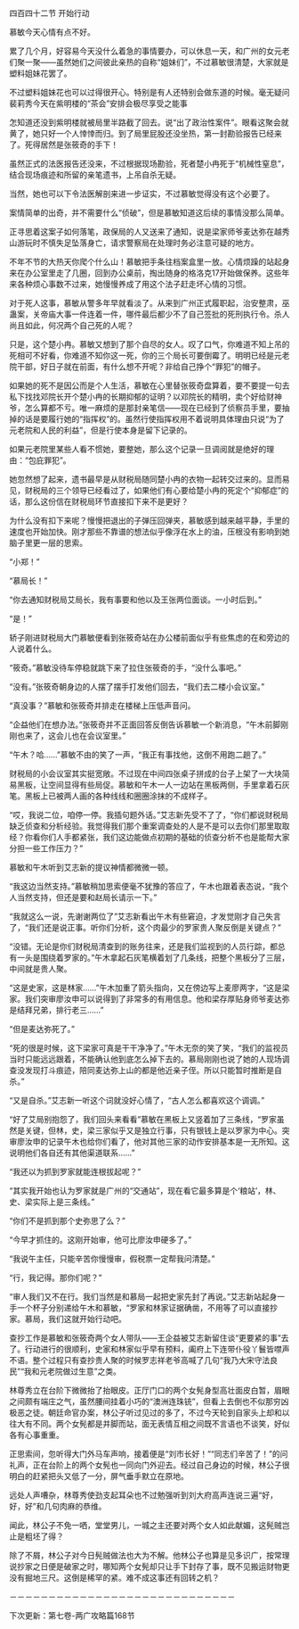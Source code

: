 

四百四十二节 开始行动

慕敏今天心情有点不好。

累了几个月，好容易今天没什么着急的事情要办，可以休息一天，和广州的女元老们聚一聚――虽然她们之间彼此亲热的自称“姐妹们”，不过慕敏很清楚，大家就是塑料姐妹花罢了。

不过塑料姐妹花也可以过得很开心。特别是有人还特别会做东道的时候。毫无疑问裴莉秀今天在紫明楼的“茶会”安排会极尽享受之能事

怎知道还没到紫明楼就被局里半路截了回去。说“出了政治性案件”。眼看这聚会就黄了，她只好一个人悻悻而归。到了局里屁股还没坐热，第一封勘验报告已经来了。死得居然是张筱奇的手下！

虽然正式的法医报告还没来，不过根据现场勘验，死者楚小冉死于“机械性窒息”，结合现场痕迹和所留的亲笔遗书，上吊自杀无疑。

当然，她也可以下令法医解剖来进一步证实，不过慕敏觉得没有这个必要了。

案情简单的出奇，并不需要什么“侦破”，但是慕敏知道这后续的事情没那么简单。

正寻思着这案子如何落笔，政保局的人又送来了通知，说是梁家师爷麦达弥在越秀山游玩时不慎失足坠落身亡，请求警察局在处理时务必注意可疑的地方。

不年不节的大热天你爬个什么山！慕敏把手条往档案盒里一放。心情烦躁的站起身来在办公室里走了几圈，回到办公桌前，掏出随身的格洛克17开始做保养。这些年来各种烦心事数不过来，她慢慢养成了用这个法子赶走坏心情的习惯。

对于死人这事，慕敏从警多年早就看淡了。从来到广州正式履职起，治安整肃，巫蛊案，关帝庙大事一件连着一件，哪件最后都少不了自己签批的死刑执行令。杀人尚且如此，何况两个自己死的人呢？

只是，这个楚小冉。慕敏又想到了那个自尽的女人。叹了口气，你难道不知上吊的死相可不好看，你难道不知你这一死，你的三个局长可要倒霉了。明明已经是元老院干部，好日子就在前面，有什么想不开呢？非给自己挣个“罪犯”的帽子。

如果她的死不是因公而是个人生活，慕敏在心里替张筱奇盘算着，要不要提一句去私下找找邓院长开个楚小冉的长期抑郁的证明？以邓院长的精明，卖个好给财神爷，怎么算都不亏。唯一麻烦的是那封亲笔信――现在已经到了侦察员手里，要抽掉的话是要履行她的“指挥权”的。虽然行使指挥权用不着说明具体理由只说“为了元老院和人民的利益”，但是行使本身是留下记录的。

如果元老院里某些人看不惯她，要整她，那么这个记录一旦调阅就是绝好的理由：“包庇罪犯”。

她忽然想了起来，遗书最早是从财税局随同楚小冉的衣物一起转交过来的。显而易见，财税局的三个领导已经看过了，如果他们有心要给楚小冉的死定个“抑郁症”的话，那么这份信在财税局环节直接扣下来不是更好？

为什么没有扣下来呢？慢慢把退出的子弹压回弹夹，慕敏感到越来越平静，手里的速度也开始加快。刚才那些不靠谱的想法似乎像浮在水上的油，压根没有影响到她脑子里更一层的思索。

“小郑！”

“慕局长！”

“你去通知财税局艾局长，我有事要和他以及王张两位面谈。一小时后到。”

“是！”

轿子刚进财税局大门慕敏便看到张筱奇站在办公楼前面似乎有些焦虑的在和旁边的人说着什么。

“筱奇。”慕敏没待车停稳就跳下来了拉住张筱奇的手，“没什么事吧。”

“没有。”张筱奇朝身边的人摆了摆手打发他们回去，“我们去二楼小会议室。”

“真没事？”慕敏和张筱奇并排走在楼梯上压低声音问。

“企益他们在想办法。”张筱奇并不正面回答反倒告诉慕敏一个新消息，“午木前脚刚刚也来了，这会儿也在会议室里。”

“午木？哈……”慕敏不由的笑了一声，“我正有事找他，这倒不用跑二趟了。”

财税局的小会议室其实挺宽敞。不过现在中间四张桌子拼成的台子上架了一大块简易黑板，让空间显得有些局促。慕敏和午木一人一边站在黑板两侧，手里拿着石灰笔。黑板上已被两人画的各种线线和圈圈涂抹的不成样子。

“哎，我说二位，咱停一停。我插句题外话。”艾志新先受不了了，“你们都说财税局缺乏侦查和分析经验。我觉得我们那个重案调查处的人是不是可以去你们那里取取经？你看你们人手都紧张，我们这边能做点初期的基础的侦查分析不也是能帮大家分担一些工作压力？”

慕敏和午木听到艾志新的提议神情都微微一顿。

“我这边当然支持。”慕敏稍加思索便毫不犹豫的答应了，午木也跟着表态说，“我个人当然支持，但还是要和赵局长请示一下。”

“我就这么一说，先谢谢两位了”艾志新看出午木有些窘迫，才发觉刚才自己失言了，“我们还是说正事。听你们分析，这个肉最少的罗家贵人聚反倒是关键点？”

“没错。无论是你们财税局清查到的账务往来，还是我们监视到的人员行踪，都总有一头是围绕着罗家的。”午木拿起石灰笔横着划了几条线，把整个黑板分了三层，中间就是贵人聚。

“这是史家，这是林家……”午木加重了箭头指向，又在傍边写上麦廖两字，“这是梁家。我们突审廖汝申可以说得到了非常多的有用信息。他和梁存厚贴身师爷麦达弥是结拜兄弟，排行老三……”

“但是麦达弥死了。”

“死的很是时候，这下梁家可真是干干净净了。”午木无奈的笑了笑，“我们的监视员当时只能远远跟着，不能确认他到底怎么掉下去的。慕局刚刚也说了她的人现场调查没发现打斗痕迹，陪同麦达弥上山的都是他近亲子侄。所以只能暂时推断是自杀。”

“又是自杀。”艾志新一听这个词就没好心情了，“古人怎么都喜欢这个调调。”

“好了艾局别抱怨了，我们回头来看看”慕敏在黑板上又竖着加了三条线，“罗家虽然是关键，但林，史，梁三家似乎又是独立行事，只有银钱上是以罗家为中心。突审廖汝申的记录午木也给你们看了，他对其他三家的动作安排基本是一无所知。这说明他们各自还有其他渠道联系……”

“我还以为抓到罗家就能连根拔起呢？”

“其实我开始也认为罗家就是广州的“交通站”，现在看它最多算是个‘粮站’，林、史、梁实际上是三条线。”

“你们不是抓到那个史弥思了么？”

“今早才抓住的。这刚开始审，他可比廖汝申硬多了。”

“我说午主任，只能辛苦你慢慢审，假税票一定帮我问清楚。”

“行，我记得。那你们呢？”

“审人我们又不在行。我们当然是和慕局一起把史家先封了再说。”艾志新站起身一手一个杯子分别递给午木和慕敏，“罗家和林家证据确凿，不用等了可以直接抄家。慕局，我们这就开始行动吧。

查抄工作是慕敏和张筱奇两个女人带队――王企益被艾志新留住谈“更要紧的事”去了。行动进行的很顺利，史家和林家似乎早有预料，阖府上下连带仆役丫鬟皆噤声不语。整个过程只有查抄贵人聚的时候罗志祥老爷高喊了几句“我乃大宋守法良民”“我和元老院做过生意”之类。

林尊秀立在台阶下微微抬了抬眼皮。正厅门口的两个女髡身型高壮面皮白暂，眉眼之间颇有端庄之气，虽然腰间挂着小巧的“澳洲连珠铳”，但看上去倒也不似那穷凶极恶之徒。朝廷命官办案，林公子听过见过的多了，不过今天轮到自家头上却和以往大有不同。两个女髡都是并脚而站，面无表情互相之间既不言语也不谈笑，好似各有心事重重。

正思索间，忽听得大门外马车声响，接着便是“刘市长好！”“同志们辛苦了！”的问礼声，正在台阶上的两个女髡也一同向门外迎去。经过自己身边的时候，林公子很明白的赶紧把头又低了一分，屏气垂手默立在原地。

远处人声嘈杂，林尊秀使劲支起耳朵也不过勉强听到刘大府高声连说三遍“好，好，好”和几句肉麻的恭维。

闻此，林公子不免一哂，堂堂男儿，一城之主还要对两个女人如此献媚，这髡贼岂止是粗坯了得？

除了不屑，林公子对今日髡贼做法也大为不解。他林公子也算是见多识广，按常理说抄家之日便是破家之时，哪知两个女髡却只让手下封存了事，既不见搬运财物更没有掘地三尺。这倒是稀罕的紧。难不成这事还有回转之机？

－－－－－－－－－－－－－－－－－－－－－－－－－－－－－

下次更新：第七卷-两广攻略篇168节

